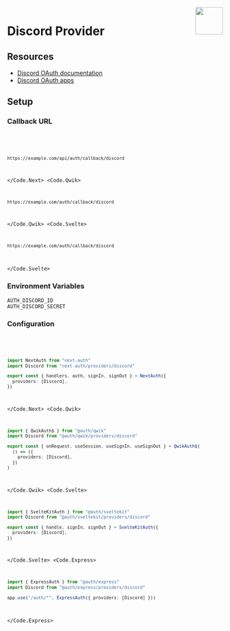 
<img align="right" src="/img/providers/discord.svg" height="64" width="64" />

# Discord Provider

## Resources

- [Discord OAuth documentation](https://discord.com/developers/docs/topics/oauth2)
- [Discord OAuth apps](https://discord.com/developers/applications)

## Setup

### Callback URL

<Code>
  <Code.Next>

```bash
https://example.com/api/auth/callback/discord
```

  </Code.Next>
  <Code.Qwik>

```bash
https://example.com/auth/callback/discord
```

  </Code.Qwik>
  <Code.Svelte>

```bash
https://example.com/auth/callback/discord
```

  </Code.Svelte>
</Code>

### Environment Variables

```
AUTH_DISCORD_ID
AUTH_DISCORD_SECRET
```

### Configuration

<Code>
  <Code.Next>

```ts filename="/auth.ts"
import NextAuth from "next-auth"
import Discord from "next-auth/providers/discord"

export const { handlers, auth, signIn, signOut } = NextAuth({
  providers: [Discord],
})
```

  </Code.Next>
  <Code.Qwik>
  
```ts filename="/src/routes/plugin@auth.ts"
import { QwikAuth$ } from "@auth/qwik"
import Discord from "@auth/qwik/providers/discord"

export const { onRequest, useSession, useSignIn, useSignOut } = QwikAuth$(
  () => ({
    providers: [Discord],
  })
)
```

  </Code.Qwik>
  <Code.Svelte>

```ts filename="/src/auth.ts"
import { SvelteKitAuth } from "@auth/sveltekit"
import Discord from "@auth/sveltekit/providers/discord"

export const { handle, signIn, signOut } = SvelteKitAuth({
  providers: [Discord],
})
```

  </Code.Svelte>
  <Code.Express>

```ts filename="/src/app.ts"
import { ExpressAuth } from "@auth/express"
import Discord from "@auth/express/providers/discord"

app.use("/auth/*", ExpressAuth({ providers: [Discord] }))
```

  </Code.Express>
</Code>
